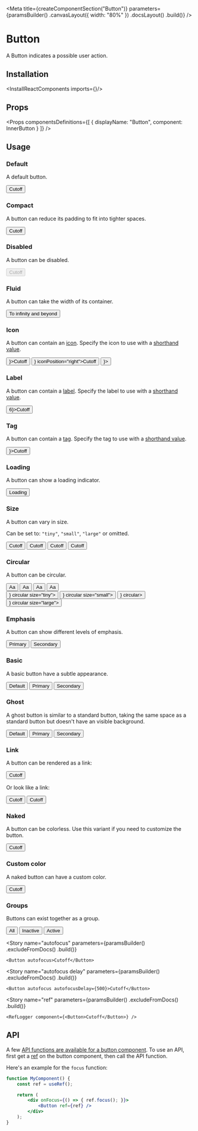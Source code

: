 
<Meta
    title={createComponentSection("Button")}
    parameters={paramsBuilder()
        .canvasLayout({ width: "80%" })
        .docsLayout(<ReactComponentsLayout semanticPath="/elements/button" />)
        .build()}
/>

# Button

A Button indicates a possible user action.

## Installation

<InstallReactComponents imports={<Imports />}/>

## Props

<HocWarning componentName="Button" semanticPath="/elements/button" />

<Props
    componentsDefinitions={[
        { displayName: "Button", component: InnerButton }
    ]}
/>

## Usage

### Default

A default button.

<Preview>
    <Story name="default">
        <Button>Cutoff</Button>
    </Story>
</Preview>

### Compact

A button can reduce its padding to fit into tighter spaces.

<Preview>
    <Story name="compact">
        <Button compact>Cutoff</Button>
    </Story>
</Preview>

### Disabled

A button can be disabled.

<Preview>
    <Story name="disabled">
        <Button disabled>Cutoff</Button>
    </Story>
</Preview>

### Fluid

A button can take the width of its container.

<Preview>
    <Story name="fluid">
        <Button fluid>To infinity and beyond</Button>
    </Story>
</Preview>

### Icon

A button can contain an [icon](?path=/docs/materials-icons--page). Specify the icon to use with a [shorthand value](?path=/docs/getting-started-shorthand-props--page).

<Preview>
    <Story name="icon">
        <div className="flex items-space-between">
            <Button icon={<LightbulbIcon />}>Cutoff</Button>
            <Button icon={<EditIcon />} iconPosition="right">Cutoff</Button>
            <Button icon={<AddIcon />}></Button>
        </div>
    </Story>
</Preview>

### Label

A button can contain a [label](?path=/story/components-label-standard--default-story). Specify the label to use with a [shorthand value](?path=/docs/getting-started-shorthand-props--page).

<Preview>
    <Story name="label">
        <Button label={<Label>6</Label>}>Cutoff</Button>
    </Story>
</Preview>

### Tag

A button can contain a [tag](?path=/docs/components-label-tag--default-story). Specify the tag to use with a [shorthand value](?path=/docs/getting-started-shorthand-props--page).

<Preview>
    <Story name="tag">
        <Button tag={<Tag className="bg-primary-500" />}>Cutoff</Button>
    </Story>
</Preview>

### Loading

A button can show a loading indicator.

<Preview>
    <Story name="loading">
        <Button loading>Loading</Button>
    </Story>
</Preview>

### Size

A button can vary in size.

Can be set to: `"tiny"`, `"small"`, `"large"` or omitted.

<Preview>
    <Story name="size">
        <div className="flex items-end items-space-between">
            <Button size="tiny">Cutoff</Button>
            <Button size="small">Cutoff</Button>
            <Button >Cutoff</Button>
            <Button size="large">Cutoff</Button>
        </div>
    </Story>
</Preview>

### Circular

A button can be circular.

<Preview>
    <Story name="circular">
        <div className="flex">
            <div className="flex items-end items-space-between mr4">
                <Button circular size="tiny">Aa</Button>
                <Button circular size="small">Aa</Button>
                <Button circular>Aa</Button>
                <Button circular size="large">Aa</Button>
            </div>
            <div className="flex items-end items-space-between">
                <Button icon={<AddIcon />} circular size="tiny"></Button>
                <Button icon={<AddIcon />} circular size="small"></Button>
                <Button icon={<AddIcon />} circular></Button>
                <Button icon={<AddIcon />} circular size="large"></Button>
            </div>
        </div>
    </Story>
</Preview>

### Emphasis

A button can show different levels of emphasis.

<Preview>
    <Story name="emphasis">
        <div className="flex items-space-between">
            <Button primary>Primary</Button>
            <Button secondary>Secondary</Button>
        </div>
    </Story>
</Preview>

### Basic

A basic button have a subtle appearance.

<Preview>
    <Story name="basic">
        <div className="flex items-space-between">
            <Button basic>Default</Button>
            <Button basic primary>Primary</Button>
            <Button basic secondary>Secondary</Button>
        </div>
    </Story>
</Preview>

### Ghost

A ghost button is similar to a standard button, taking the same space as a standard button but doesn't have an visible background.

<Preview>
    <Story name="ghost">
        <div className="flex items-space-between">
            <Button ghost>Default</Button>
            <Button ghost primary>Primary</Button>
            <Button ghost secondary>Secondary</Button>
        </div>
    </Story>
</Preview>

### Link

A button can be rendered as a link:

<Preview>
    <Story name="as anchor">
        <Button as="a" href="https://sharegate.com" target="_blank">Cutoff</Button>
    </Story>
</Preview>

Or look like a link:

<Preview>
    <Story name="link">
        <div className="flex items-lot-of-space-between">
            <Button link>Cutoff</Button>
            <Button link basic>Cutoff</Button>
        </div>
    </Story>
</Preview>

### Naked

A button can be colorless. Use this variant if you need to customize the button.

<Preview>
    <Story name="naked">
        <Button naked>Cutoff</Button>
    </Story>
</Preview>

### Custom color

A naked button can have a custom color.

<Preview>
    <Story name="custom color">
        <Button
            naked
            style={{
                backgroundColor: "#FFF6E7",
                color: "var(--marine-500)",
                boxShadow: "0px 0px 0px 1px #FEE9C3 inset"
            }}
        >
            Cutoff
        </Button>
    </Story>
</Preview>

<CustomColorHover />

### Groups

Buttons can exist together as a group.

<Preview>
    <Story name="groups">
        <Button.Group basic widths="3">
            <Button >All</Button>
            <Button >Inactive</Button>
            <Button active>Active</Button>
        </Button.Group>
    </Story>
</Preview>

<Story
    name="autofocus"
    parameters={paramsBuilder()
        .excludeFromDocs()
        .build()}
>
    <Button autofocus>Cutoff</Button>
</Story>

<Story
    name="autofocus delay"
    parameters={paramsBuilder()
        .excludeFromDocs()
        .build()}
>
    <Button autofocus autofocusDelay={500}>Cutoff</Button>
</Story>

<Story
    name="ref"
    parameters={paramsBuilder()
        .excludeFromDocs()
        .build()}
>
    <RefLogger component={<Button>Cutoff</Button>} />
</Story>

## API

A few [API functions are available for a button component](https://developer.mozilla.org/en-US/docs/Web/API/HTMLOrForeignElement#Methods). To use an API, first get a [ref](https://reactjs.org/docs/refs-and-the-dom.html) on the button component, then call the API function.

Here's an example for the `focus` function:

```jsx dark
function MyComponent() {
    const ref = useRef();

    return (
        <div onFocus={() => { ref.focus(); }}>
            <Button ref={ref} />
        </div>
    );
}
```
